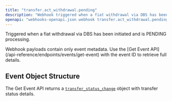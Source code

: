```yaml
---
title: "transfer.act_withdrawal.pending"
description: "Webhook triggered when a fiat withdrawal via DBS has been initiated and is pending"
openapi: "webhooks-openapi.json webhook transfer.act_withdrawal.pending"
---
```


Triggered when a fiat withdrawal via DBS has been initiated and is PENDING processing.

<Note>
Webhook payloads contain only event metadata. Use the [Get Event API](/api-reference/endpoints/events/get-event) with the event ID to retrieve full details.
</Note>

## Event Object Structure

The Get Event API returns a [`transfer_status_change`](/api-reference/events/transfer-status-change-object) object with transfer status details.

